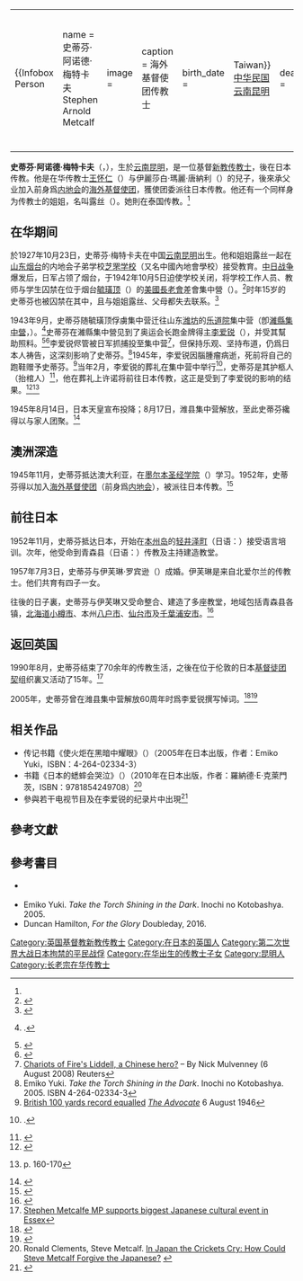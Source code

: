 {|align="right" 
|{{Infobox Person
| name   = 史蒂芬·阿诺德·梅特卡夫<br />Stephen Arnold Metcalf
| image     = 
| caption  = 海外基督使团传教士
| birth_date  = {{Birth date and age|year=1927|month=10|day=23}}
| birth_place = {{flagicon|Taiwan}}[[中华民国|中华民国]][[云南|云南]][[昆明|昆明]]
| death_date  = 
| death_place = 
| title          =  
| spouse         =伊芙琳·罗宾逊（Evelyn Robinson）
| parents        = [[王怀仁|王怀仁]]（George E. Metcalf）<br />伊麗莎白·瑪麗·唐納利（Elizabeth Mary Donnelly）
| occupation     =传教士
}}
|-
|}

'''史蒂芬·阿诺德·梅特卡夫'''（{{lang-en|'''Stephen Arnold Metcalf'''}}，{{bd|1927年|10月23日|2014年|6月7日|catIdx=Metcalf}}），生於[[云南|云南]][[昆明|昆明]]，是一位基督[[新教|新教]][[传教士|传教士]]，後在日本传教。他是在华传教士[[王怀仁|王怀仁]]（{{lang|en|George E. Metcalf}}）与伊麗莎白·瑪麗·唐納利（{{lang|en|Elizabeth Mary Donnelly}}）的兒子，後來承父业加入前身爲[[内地会|内地会]]的[[海外基督使团|海外基督使团]]，獲使团委派往日本传教。他还有一个同样身为传教士的姐姐，名叫露丝（{{lang|en|Ruth Metcalf}}）。她則在泰国传教。<ref name="Crickets"/>

==在华期间==
{{See Also|樂道院|埃里克·利德爾}}
於1927年10月23日，史蒂芬·梅特卡夫在中国[[云南|云南]][[昆明|昆明]]出生。他和姐姐露丝一起在[[山东|山东]][[烟台|烟台]]的内地会子弟学校[[芝罘学校|芝罘学校]]（又名中國內地會學校）接受教育。[[中国抗日战争|中日战争]]爆发后，日军占领了烟台，于1942年10月5日迫使学校关闭，将学校工作人员、教师与学生囚禁在位于烟台[[毓璜顶|毓璜顶]]（{{lang|en|Temple Hill}}）的[[美國長老會|美國長老會]]差會集中營（{{lang|en|American Presbyterian Mission compound}}）。<ref name=Guardian040112>{{cite news |url=http://www.guardian.co.uk/sport/2012/jan/04/50-stunning-olympic-moments-eric-liddell?newsfeed=true |newspaper=The Guardian |date=4 January 2012 |first=Simon |last=Burnton |title=50 stunning Olympic moments: No8 Eric Liddell's 400 metres win, 1924}}</ref>时年15岁的史蒂芬也被囚禁在其中，且与姐姐露丝、父母都失去联系。<ref>{{cite book |first = Mel | last = Watman | year = 2006 | title = All-Time Greats of British Athletics | publisher = SportsBooks Ltd | location = Cheltenham, United Kingdom | page = 17}}</ref>

1943年9月，史蒂芬随毓璜顶俘虜集中营迁往山东[[潍坊|潍坊]]的[[乐道院|乐道院]]集中营（卽[[濰縣集中營|濰縣集中營]]，{{lang|en|Weihsien Compound}}）。<ref>{{cite book | first = Sally| last = Magnusson | year = 1981 | title = The Flying Scotsman, A Biography| url = https://archive.org/details/flyingscotsman0000magn| publisher=Quartet Books | location = New York, NY, USA | page = [https://archive.org/details/flyingscotsman0000magn/page/150 150]}}.</ref>史蒂芬在濰縣集中營见到了奥运会长跑金牌得主[[李爱锐|李爱锐]]（{{lang|en|Eric Henry Liddell}}），并受其幫助照料。<ref>{{cite book |first = Mel | last = Watman | year = 2006 | title = All-Time Greats of British Athletics | publisher = SportsBooks Ltd | location = Cheltenham, United Kingdom | page = 16}}</ref><ref>{{cite news |newspaper=The Scotsman |date=3 September 2000 |title=Thrilled to follow in Liddell’s footsteps |url=http://www.scotsman.com/sport/football/top-football-stories/thrilled-to-follow-in-liddell-s-footsteps-1-462308}}</ref>李爱锐侭管被日军抓捕投至集中营<ref>[http://www.reuters.com/article/olympicsNews/idUSSP27753620080806 Chariots of Fire's Liddell, a Chinese hero?] {{Wayback|url=http://www.reuters.com/article/olympicsNews/idUSSP27753620080806 |date=20090221083700 }} – By Nick Mulvenney (6 August 2008) Reuters</ref>，但保持乐观、坚持布道，仍爲日本人祷告，这深刻影响了史蒂芬。<ref>Emiko Yuki. ''Take the Torch Shining in the Dark''. Inochi no Kotobashya. 2005. ISBN 4-264-02334-3</ref>1945年，李爱锐因腦腫瘤病逝，死前将自己的跑鞋赠予史蒂芬。<ref>[http://trove.nla.gov.au/ndp/del/article/69059792 British 100 yards record equalled] {{Wayback|url=http://trove.nla.gov.au/ndp/del/article/69059792 |date=20140404105330 }} ''[[The_Advocate_(Australia)|The Advocate]]'' 6 August 1946</ref>当年2月，李爱锐的葬礼在集中营中举行<ref>{{cite book | first = Sally| last = Magnusson | year = 1981 | title =The Flying Scotsman, A Biography | url = https://archive.org/details/flyingscotsman0000magn| publisher=Quartet Books | location = New York, NY, USA | pages = [https://archive.org/details/flyingscotsman0000magn/page/123 123]–32}}.</ref>，史蒂芬是其护柩人（抬棺人）<ref>{{cite book |last=Lovesey |first=Peter |title=The Official Centenary History of the Amateur Athletic Association |url=https://archive.org/details/officialcentenar0000love |publisher=Guinness Superlatives Ltd |location=Enfield, Great Britain |year=1979 |page=[https://archive.org/details/officialcentenar0000love/page/77 77]|isbn=0-900424-95-8}}</ref>，他在葬礼上许诺将前往日本传教，这正是受到了李爱锐的影响的结果。<ref>{{cite book | first = Ronald | last = Clements | year = 2010 | title = In Japan the Crickets Cry| url = https://archive.org/details/injapancricketsc0000clem | publisher = Monarch Publications | location = Oxford | id =}}</ref><ref>{{cite book | first = Sally| last = Magnusson | year = 1981 | title =The Flying Scotsman, A Biography| url = https://archive.org/details/flyingscotsman0000magn| publisher=Quartet Books Inc.| location =New York, NY}} p. 160-170</ref>

1945年8月14日，日本天皇宣布投降；8月17日，潍县集中营解放，至此史蒂芬纔得以与家人团聚。<ref>{{Cite web | title = The Official Report of the Games of the 8th Olympiade | location = Paris, FR | page = 107 | url = http://www.la84foundation.org/6oic/OfficialReports/1924/1924part1.pdf | format = [[PDF|PDF]] | accessdate = 21 April 2011 | year = 1924 | archive-url = https://web.archive.org/web/20110505163114/http://www.la84foundation.org/6oic/OfficialReports/1924/1924part1.pdf | archive-date = 2011-05-05 | dead-url = yes }}</ref>

==澳洲深造==
1945年11月，史蒂芬抵达澳大利亚，在[[墨尔本圣经学院|墨尔本圣经学院]]（{{lang|en|Melbourne Bible College}}）学习。1952年，史蒂芬得以加入[[海外基督使团|海外基督使团]]（前身爲[[内地会|内地会]]），被派往日本传教。<ref>{{Cite web |url=http://www.omf.org/omf/japan/resources/stories/japan_revisited |title=Japan Revisited - Steve Metcalf - OMF |accessdate=2013-11-16 |archive-date=2013-04-15 |archive-url=https://web.archive.org/web/20130415094743/http://www.omf.org/omf/japan/resources/stories/japan_revisited |dead-url=no }}</ref>

==前往日本==
1952年11月，史蒂芬抵达日本，开始在[[本州岛|本州岛]]的[[轻井泽町|轻井泽町]]（日语：{{lang|ja|軽井沢町}}）接受语言培训。次年，他受命到青森县（日语：{{lang|ja|青森県}}）传教及主持建造教堂。

1957年7月3日，史蒂芬与伊芙琳·罗宾逊（{{lang|en|Evelyn Robinson}}）成婚。伊芙琳是来自北爱尔兰的传教士。他们共育有四子一女。

往後的日子裏，史蒂芬与伊芙琳又受命整合、建造了多座教堂，地域包括青森县各镇，[[北海道|北海道]][[小樽市|小樽市]]、本州[[八户市|八户市]]、[[仙台市|仙台市]]及[[千葉縣|千葉]][[浦安市|浦安市]]。<ref>{{Cite web |url=http://www.theage.com.au/news/world/a-forgiving-man-in-an-unforgiving-war-camp/2005/08/17/1123958126884.html |title=A forgiving man in an unforgiving war camp - World - theage.com.au |accessdate=2013-11-16 |archive-date=2014-03-09 |archive-url=https://web.archive.org/web/20140309081908/http://www.theage.com.au/news/world/a-forgiving-man-in-an-unforgiving-war-camp/2005/08/17/1123958126884.html |dead-url=no }}</ref>

==返回英国==
1990年8月，史蒂芬结束了70余年的传教生活，之後在位于伦敦的日本[[基督徒团契|基督徒团契]]组织裏又活动了15年。<ref>[http://stephenmetcalfemp.blogspot.hk/2013/10/stephen-metcalfe-mp-supports-biggest.html Stephen Metcalfe MP supports biggest Japanese cultural event in Essex]{{dead link|date=2017年12月 |bot=InternetArchiveBot |fix-attempted=yes }}</ref>

2005年，史蒂芬曾在潍县集中营解放60周年时爲李爱锐撰写悼词。<ref>{{cite news |newspaper=The Scotsman |date=1 December 2002 |title=Eric Liddell – Scotland's most popular sporting hero |url=http://www.scotsman.com/sport/eric-liddell-scotland-s-most-popular-sporting-hero-1-1379828 |accessdate=2013-11-16 |archive-date=2013-10-12 |archive-url=https://web.archive.org/web/20131012033931/http://www.scotsman.com/sport/eric-liddell-scotland-s-most-popular-sporting-hero-1-1379828 |dead-url=no }}</ref><ref>{{cite web |date=2 December 2002 |accessdate=14 April 2012 |title=Scottish Athletes Prominent in Hall of Fame |url=http://www.scottishathletics.org.uk/index.php?p=17&itemType=news&itemId=29 |series=Scottish Athletics |archive-url=https://web.archive.org/web/20131005000238/http://www.scottishathletics.org.uk/index.php?p=17&itemType=news&itemId=29 |archive-date=2013-10-05 |dead-url=yes }}</ref>

==相关作品==
*传记书籍《使火炬在黑暗中耀眼》（{{lang|en|Take the Torch Shining in the Dark}}）（2005年在日本出版，作者：Emiko Yuki，ISBN：4-264-02334-3）
*书籍《日本的蟋蟀会哭泣》（{{lang|en|In Japan the Crickets Cry}}）（2010年在日本出版，作者：羅納德·E·克萊門茨，ISBN：9781854249708）<ref name="Crickets">Ronald Clements, Steve Metcalf. [http://www.amazon.com/In-Japan-Crickets-Cry-Japanese/dp/1854249703 In Japan the Crickets Cry: How Could Steve Metcalf Forgive the Japanese? ] {{Wayback|url=http://www.amazon.com/In-Japan-Crickets-Cry-Japanese/dp/1854249703 |date=20130630125838 }}</ref>
*參與若干电视节目及在李爱锐的纪录片中出現<ref>{{cite web |url=http://www.sports-reference.com/olympics/athletes/li/eric-liddell-1.html |title=Eric Liddell |publisher=Sports Reference |accessdate=14 April 2012 |archive-url=https://web.archive.org/web/20120129200136/http://www.sports-reference.com/olympics/athletes/li/eric-liddell-1.html |archive-date=2012-01-29 |dead-url=yes }}</ref>

==參考文獻==
{{reflist|2}}

==參考書目==
{{refbegin}}
* {{cite book | first = Ronald | last = Clements | year = 2010 | title = In Japan the Crickets Cry| url = https://archive.org/details/injapancricketsc0000clem | publisher = Monarch Publications | location = Oxford | id =}} {{ISBN|978-1854249708}}
*Emiko Yuki. ''Take the Torch Shining in the Dark''. Inochi no Kotobashya. 2005. {{ISBN|4-264-02334-3}}
*Duncan Hamilton, ''For the Glory'' Doubleday, 2016. {{ISBN|978-0-85752-259-7}}
{{refend}}

{{Authority control}}
{{DEFAULTSORT:Metcalf, Stephen Arnold}}
[[Category:英国基督教新教传教士|Category:英国基督教新教传教士]]
[[Category:在日本的英国人|Category:在日本的英国人]]
[[Category:第二次世界大战日本拘禁的平民战俘|Category:第二次世界大战日本拘禁的平民战俘]]
[[Category:在华出生的传教士子女|Category:在华出生的传教士子女]]
[[Category:昆明人|Category:昆明人]]
[[Category:长老宗在华传教士|Category:长老宗在华传教士]]